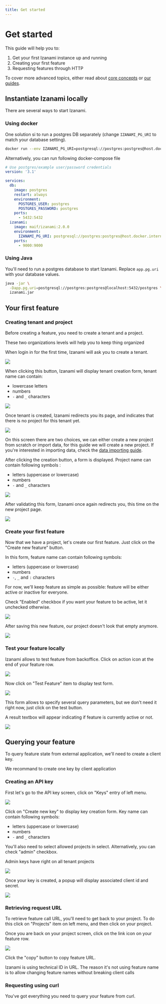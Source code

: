 ```yaml
---
title: Get started
---
```



# Get started

This guide will help you to:

1. Get your first Izanami instance up and running
2. Creating your first feature
3. Requesting features through HTTP

To cover more advanced topics, either read about [core concepts](../concepts) or [our guides](../guides/).

## Instantiate Izanami locally

There are several ways to start Izanami.

### Using docker

One solution si to run a postgres DB separately (change `IZANAMI_PG_URI` to match your database setting).

```sh
docker run --env IZANAMI_PG_URI=postgresql://postgres:postgres@host.docker.internal:5432/postgres -p 9000:9000 izanami
```

Alternatively, you can run following docker-compose file

```yml
# Use postgres/example user/password credentials
version: '3.1'

services:
  db:
    image: postgres
    restart: always
    environment:
      POSTGRES_USER: postgres
      POSTGRES_PASSWORD: postgres
    ports:
      - 5432:5432
  izanami:
    image: maif/izanami:2.0.0
    environment:
      IZANAMI_PG_URI: postgresql://postgres:postgres@host.docker.internal:5432/postgres
    ports:
      - 9000:9000
```

### Using Java

You'll need to run a postgres database to start Izanami. Replace `app.pg.uri` with your database values.

```sh
java -jar \
  -Dapp.pg.uri=postgresql://postgres:postgres@localhost:5432/postgres \
  izanami.jar
```

## Your first feature

### Creating tenant and project

Before creating a feature, you need to create a tenant and a project.

These two organizations levels will help you to keep thing organized

When login in for the first time, Izanami will ask you to create a tenant.

<img src={emptyLandingPage} />

When clicking this button, Izanami will display tenant creation form, tenant name can contain:

- lowercase letters
- numbers
- `-` and `_` characters

<img src={tenanForm} />

Once tenant is created, Izanami redirects you its page, and indicates that there is no project for this tenant yet.

<img src={firstTenant} />

On this screen there are two choices, we can either create a new project from scratch or import data, for this guide we will create a new project.
If you're interested in importing data, check the [data importing guide](../guides/import-from-v1).

After clicking the creation button, a form is displayed. Project name can contain following symbols :

- letters (uppercase or lowercase)
- numbers
- `-` and `_` characters

<img src={projectForm} />

After validating this form, Izanami once again redirects you, this time on the new project page.

<img src={firstProject} />

### Create your first feature

Now that we have a project, let's create our first feature. Just click on the "Create new feature" button.

In this form, feature name can contain following symbols:

- letters (uppercase or lowercase)
- numbers
- `-`, `_` and `:` characters

For now, we'll keep feature as simple as possible: feature will be either active or inactive for everyone.

Check "Enabled" checkbox if you want your feature to be active, let it unchecked otherwise.

<img src={featureForm} />

After saving this new feature, our project doesn't look that empty anymore.

<img src={firstFeature} />

### Test your feature locally

Izanami allows to test feature from backoffice. Click on action icon at the end of your feature row.

<img src={testMenu} />

Now click on "Test Feature" item to display test form.

<img src={testForm} />

This form allows to specify several query parameters, but we don't need it right now, just click on the test button.

A result textbox will appear indicating if feature is currently active or not.

<img src={featureResult} />

## Querying your feature

To query feature state from external application, we'll need to create a client key.

<Note>We recommand to create one key by client application</Note>

### Creating an API key

First let's go to the API key screen, click on "Keys" entry of left menu.

<img src={keyScreen} />

Click on "Create new key" to display key creation form. Key name can contain following symbols:

- letters (uppercase or lowercase)
- numbers
- `-` and `_` characters

You'll also need to select allowed projects in select. Alternatively, you can check "admin" checkbox.

<Note>Admin keys have right on all tenant projects</Note>

<img src={keyForm} />

Once your key is created, a popup will display associated client id and secret.

<img src={keySecret} />

### Retrieving request URL

To retrieve feature call URL, you'll need to get back to your project.
To do this click on "Projects" item on left menu, and then click on your project.

Once you are back on your project screen, click on the link icon on your feature row.

<img src={urlScreen} />

Click the "copy" button to copy feature URL.

<Note>
  Izanami is using technical ID in URL. The reason it's not using feature name
  is to allow changing feature names without breaking client calls
</Note>

### Requesting using curl

You've got everything you need to query your feature from curl.

<Curl />
